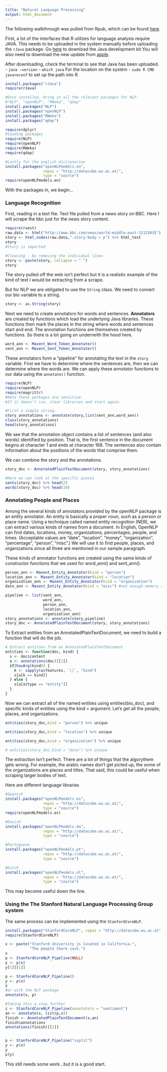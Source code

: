 ```yaml
---
title: "Natural Language Processing"
output: html_document
---
```


The following walkthrough was pulled from Rpub, which can be found [here]("https://rpubs.com/lmullen/nlp-chapter").

First, a lot of the interfaces that R utilizes for language analysis require JAVA. This needs to be uploaded in the system manually before uploading the `rJava` package. Go [here]("http://www.oracle.com/technetwork/java/javase/downloads/jdk8-downloads-2133151.html") to download the Java development kit.You will also need to download the new update from [apple]("http://support.apple.com/kb/DL1572").

After downloading, check the terminal to see that Java has been uploaded. 
 - `java -version`
 - `which java` For the location on the system
 - `sudo R CMD javareconf` to set up the path into R.

```r
install.packages("rJava")
require(rJava)

#Once installed, bring in all the relevant pacakges for NLP
#"NLP", "openNLP", "RWeka", "qdap"
install.packages("NLP")
install.packages("openNLP")
install.packages("RWeka")
install.packages("qdap")

require(dplyr)
#loading packages 
require(NLP)
require(openNLP)
require(RWeka)
require(qdap)

#Lastly for the english dictionaries
install.packages("openNLPmodels.en",
                 repos = "http://datacube.wu.ac.at/",
                 type = "source")
require(openNLPmodels.en)
```

With the packages in, we begin...

### Language Recognition
First, reading in a text file. Text file pulled from a news story on BBC. Here I will scrape the bbc just for the news story content.
```r
require(rvest)
raw.data <- html("http://www.bbc.com/news/world-middle-east-31125835")
story <- html_nodes(raw.data,".story-body > p") %>% html_text
story
#Story is imported

#Cleaning - by removing the individual lines
story <- paste(story, collapse = " ")
story
```

The story pulled off the web isn't perfect but it is a realistic example of the kind of text I would be extracting from a scrape. 

But for NLP we are obligated to use the `String` class. We need to convert our bio variable to a string.
```r
story <- as.String(story)
```

Next we need to create annotators for words and sentences. **Annotators** are created by functions which load the underlying Java libraries. These functions then mark the places in the string where words and sentences start and end. The annotation functions are themselves created by functions. So there is a lot going on underneith the hood here. 
```r
word_ann <- Maxent_Word_Token_Annotator()
sent_ann <- Maxent_Sent_Token_Annotator()
```

These annotators form a “pipeline” for annotating the text in the `story` variable. First we have to determine where the sentences are, then we can determine where the words are. We can apply these annotator functions to our data using the `annotate()` function.
```r
require(NLP)
require(openNLP)
require(magrittr)
#Note these packages are sensitive.
#If it doesn't run, clear libraries and start again.

#First a simple string. 
story_annotations <- annotate(story,list(sent_ann,word_ann))
class(story_annotations)
head(story_annotations)
```
We see that the annotation object contains a list of sentences (and also words) identified by position. That is, the first sentence in the document begins at character 1 and ends at character 168. The sentences also contain information about the positions of the words that comprise them.

We can combine the story and the annotations.
```r
story_doc <- AnnotatedPlainTextDocument(story, story_annotations)

#Here we can look at the specific pieces
sents(story_doc) %>% head(2)
words(story_doc) %>% head(10)
```

### Annotating People and Places
Among the several kinds of annotators provided by the openNLP package is an entity annotator. An entity is basically a proper noun, such as a person or place name. Using a technique called named entity recognition (NER), we can extract various kinds of names from a document. In English, OpenNLP can find dates, locations, money, organizations, percentages, people, and times. (Acceptable values are "date", "location", "money", "organization", "percentage", "person", "misc".) We will use it to find people, places, and organizations since all three are mentioned in our sample paragraph.

These kinds of annotator functions are created using the same kinds of constructor functions that we used for word_ann() and sent_ann().
```r
person_ann <- Maxent_Entity_Annotator(kind = "person")
location_ann <- Maxent_Entity_Annotator(kind = "location")
organization_ann <- Maxent_Entity_Annotator(kind = "organization")
date_ann <- Maxent_Entity_Annotator(kind = "misc") #not enough memory on my mac

pipeline <- list(sent_ann,
                 word_ann,
                 person_ann,
                 location_ann,
                 organization_ann)
story_annotations <- annotate(story,pipeline)
story_doc <- AnnotatedPlainTextDocument(story, story_annotations)
```

To Extract entities from an AnnotatedPlainTextDocument, we need to build a function that will do the job.
```r
# Extract entities from an AnnotatedPlainTextDocument
entities <- function(doc, kind) {
  s <- doc$content
  a <- annotations(doc)[[1]]
  if(hasArg(kind)) {
    k <- sapply(a$features, `[[`, "kind")
    s[a[k == kind]]
  } else {
    s[a[a$type == "entity"]]
  }
}
```

Now we can extract all of the named entities using entities(bio_doc), and specific kinds of entities using the kind = argument. Let’s get all the people, places, and organizations.
```r
entities(story_doc,kind = "person") %>% unique

entities(story_doc,kind = "location") %>% unique

entities(story_doc,kind = "organization") %>% unique

# entities(story_doc,kind = "date") %>% unique
```

The extraction isn't perfect. There are a lot of things that the algorythem gets wrong. For example, the arabic names don't get picted up, the some of the organizations are places and titles. That said, this could be useful when scraping larger bodies of text. 

Here are different language libraries
```r
#Spanish
install.packages("openNLPmodels.es",
                 repos = "http://datacube.wu.ac.at/",
                 type = "source")
require(openNLPmodels.es)

#Danish
install.packages("openNLPmodels.da",
                 repos = "http://datacube.wu.ac.at/",
                 type = "source")

#Portuguese
install.packages("openNLPmodels.pt",
                 repos = "http://datacube.wu.ac.at/",
                 type = "source")

#Dutch
install.packages("openNLPmodels.nl",
                 repos = "http://datacube.wu.ac.at/",
                 type = "source")
```
This may become useful down the line. 

### Using the The Stanford Natural Language Processing Group system

The same process can be implemented using the `StanfordCoreNLP`.
```r
install.packages("StanfordCoreNLP", repos = "http://datacube.wu.ac.at", type = "source")
require(StanfordCoreNLP)
```

```r
x <- paste("Stanford University is located in California.",
           "The people there suck.")
x
p <- StanfordCoreNLP_Pipeline(NULL)
y <- p(x)
y[1][[1]]

p <- StanfordCoreNLP_Pipeline() 
y <- p(x)
y
#or with the NLP package
annotate(x, p)

#Taking this a step further
z <- StanfordCoreNLP_Pipeline(annotators = "sentiment")
an <- annotate(x, list(p,z)) 
finish <- AnnotatedPlainTextDocument(x,an) 
finish$annotations
annotations(finish)[[1]]


p <- StanfordCoreNLP_Pipeline("ssplit")
y <- p(x)
y
p(y)
```
This still needs some work...but it is a good start. 

